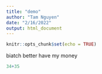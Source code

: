 ```yaml
---
title: "demo"
author: "Tam Nguyen"
date: "2/16/2022"
output: html_document
---
```


```r
knitr::opts_chunk$set(echo = TRUE)
```

biatch better have my money

```r
34+35
```


